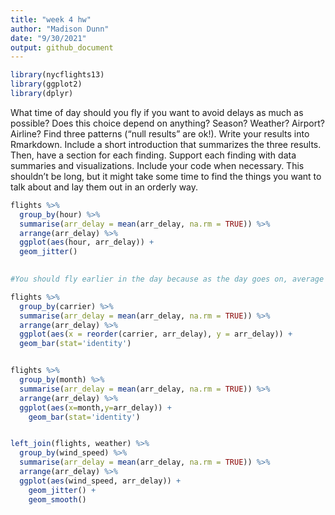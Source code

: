 ```yaml
---
title: "week 4 hw"
author: "Madison Dunn"
date: "9/30/2021"
output: github_document
---
```



```r
library(nycflights13)
library(ggplot2)
library(dplyr)
```

What time of day should you fly if you want to avoid delays as much as possible? Does this choice depend on anything? Season? Weather? Airport? Airline? Find three patterns (“null results” are ok!). Write your results into Rmarkdown. Include a short introduction that summarizes the three results. Then, have a section for each finding. Support each finding with data summaries and visualizations. Include your code when necessary. This shouldn’t be long, but it might take some time to find the things you want to talk about and lay them out in an orderly way.

```r
flights %>%
  group_by(hour) %>%
  summarise(arr_delay = mean(arr_delay, na.rm = TRUE)) %>%
  arrange(arr_delay) %>% 
  ggplot(aes(hour, arr_delay)) +
  geom_jitter()
  

#You should fly earlier in the day because as the day goes on, average arrival delays increase. 

flights %>%
  group_by(carrier) %>%
  summarise(arr_delay = mean(arr_delay, na.rm = TRUE)) %>%
  arrange(arr_delay) %>% 
  ggplot(aes(x = reorder(carrier, arr_delay), y = arr_delay)) +
  geom_bar(stat='identity')


flights %>%
  group_by(month) %>%
  summarise(arr_delay = mean(arr_delay, na.rm = TRUE)) %>%
  arrange(arr_delay) %>% 
  ggplot(aes(x=month,y=arr_delay)) +
    geom_bar(stat='identity')


left_join(flights, weather) %>%
  group_by(wind_speed) %>%
  summarise(arr_delay = mean(arr_delay, na.rm = TRUE)) %>%
  arrange(arr_delay) %>% 
  ggplot(aes(wind_speed, arr_delay)) +
    geom_jitter() +
    geom_smooth()

```


